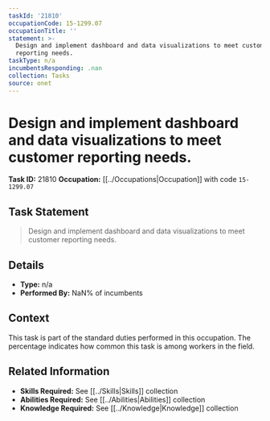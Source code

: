 ```yaml
---
taskId: '21810'
occupationCode: 15-1299.07
occupationTitle: ''
statement: >-
  Design and implement dashboard and data visualizations to meet customer
  reporting needs.
taskType: n/a
incumbentsResponding: .nan
collection: Tasks
source: onet
---
```

# Design and implement dashboard and data visualizations to meet customer reporting needs.

**Task ID:** 21810
**Occupation:** [[../Occupations|Occupation]] with code `15-1299.07`

## Task Statement

> Design and implement dashboard and data visualizations to meet customer reporting needs.

## Details

- **Type:** n/a
- **Performed By:** NaN% of incumbents

## Context

This task is part of the standard duties performed in this occupation. The percentage indicates how common this task is among workers in the field.

## Related Information

- **Skills Required:** See [[../Skills|Skills]] collection
- **Abilities Required:** See [[../Abilities|Abilities]] collection
- **Knowledge Required:** See [[../Knowledge|Knowledge]] collection
